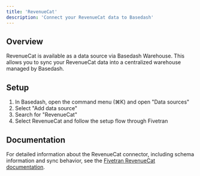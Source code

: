 ```yaml
---
title: 'RevenueCat'
description: 'Connect your RevenueCat data to Basedash'
---
```


## Overview

RevenueCat is available as a data source via Basedash Warehouse. This allows you to sync your RevenueCat data into a centralized warehouse managed by Basedash.

## Setup

1. In Basedash, open the command menu (⌘K) and open "Data sources"
2. Select "Add data source"
3. Search for "RevenueCat"
4. Select RevenueCat and follow the setup flow through Fivetran

## Documentation

For detailed information about the RevenueCat connector, including schema information and sync behavior, see the [Fivetran RevenueCat documentation](https://fivetran.com/docs/connectors/applications/revenuecat).
